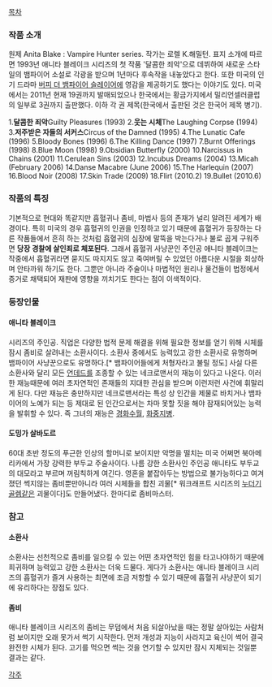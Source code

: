 [[목차]]
=== 작품 소개 ===
원제 Anita Blake : Vampire Hunter series. 작가는 로렐 K.해밀턴. 표지 소개에 따르면 1993년 애니타 블레이크 시리즈의 첫 작품 '달콤한 죄악'으로 데뷔하여 새로운 스타일의 뱀파이어 소설로 각광을 받으며 1년마다 후속작을 내놓았다고 한다. 또한 미국의 인기 드라마 [[버피 더 뱀파이어 슬레이어]]에 영감을 제공하기도 했다는 이야기도 있다. 미국에서는 2011년 현재 19권까지 발매되었으나 한국에서는 황금가지에서 밀리언셀러클럽의 일부로 3권까지 출판했다. 이하 각 권 제목(한국에서 출판된 것은 한국어 제목 병기).

1.'''달콤한 죄악'''Guilty Pleasures (1993)
2.'''웃는 시체'''The Laughing Corpse (1994) 
3.'''저주받은 자들의 서커스'''Circus of the Damned (1995) 
4.The Lunatic Cafe (1996) 
5.Bloody Bones (1996) 
6.The Killing Dance (1997) 
7.Burnt Offerings (1998) 
8.Blue Moon (1998) 
9.Obsidian Butterfly (2000) 
10.Narcissus in Chains (2001) 
11.Cerulean Sins (2003) 
12.Incubus Dreams (2004) 
13.Micah (February 2006) 
14.Danse Macabre (June 2006) 
15.The Harlequin (2007) 
16.Blood Noir (2008) 
17.Skin Trade (2009) 
18.Flirt (2010.2) 
19.Bullet (2010.6) 

=== 작품의 특징 ===
기본적으로 현대와 똑같지만 흡혈귀나 좀비, 마법사 등의 존재가 널리 알려진 세계가 배경이다. 특히 미국의 경우 흡혈귀의 인권을 인정하고 있기 때문에 흡혈귀가 등장하는 다른 작품들에서 흔히 하는 것처럼 흡혈귀의 심장에 말뚝을 박는다거나 불로 곱게 구워주면 '''당장 경찰에 살인죄로 체포된다'''. 그래서 흡혈귀 사냥꾼인 주인공 애니타 블레이크는 작중에서 흡혈귀라면 묻지도 따지지도 않고 죽여버릴 수 있었던 아름다운 시절을 회상하며 안타까워 하기도 한다. 그뿐만 아니라 주술이나 마법적인 원리나 물건들이 법정에서 증거로 채택되어 재판에 영향을 끼치기도 한다는 점이 이색적이다. 


=== 등장인물 ===
==== 애니타 블레이크 ====
시리즈의 주인공. 직업은 다양한 법적 문제 해결을 위해 필요한 정보를 얻기 위해 시체를 잠시 좀비로 살려내는 소환사이다. 소환사 중에서도 능력있고 강한 소환사로 유명하며 뱀파이어 사냥꾼으로도 유명하다.[* 뱀파이어들에게 처형자라고 불릴 정도] 사실 다른 소환사와 달리 모든 [[언데드]]를 조종할 수 있는 네크로맨서의 재능이 있다고 나온다. 이러한 재능때문에 여러 초자연적인 존재들의 지대한 관심을 받으며 이런저런 사건에 휘말리게 된다. 다만 재능은 충만하지만 네크로맨서라는 특성 상 인간을 제물로 바치거나 뱀파이어의 노예가 되는 등 제대로 된 인간으로서는 차마 못할 짓을 해야 잠재되어있는 능력을 발휘할 수 있다. 즉 그녀의 재능은 [[경화수월]], [[화중지병]].

==== 도밍가 살바도르 ====
60대 초반 정도의 푸근한 인상의 할머니로 보이지만 악명을 떨치는 미국 어쩌면 북아메리카에서 가장 강력한 부두교 주술사이다. 나름 강한 소환사인 주인공 애니타도 부두교의 대모라고 부르며 꺼림칙하게 여긴다. 영혼을 붙잡아두는 방법으로 불가능하다고 여겨졌던 썩지않는 좀비뿐만아니라 여러 시체들을 합친 괴물[* 워크래프트 시리즈의 [[누더기골렘]]같은 괴물이다]도 만들어냈다. 한마디로 좀비마스터. 


=== 참고 ===
==== 소환사 ====
소환사는 선천적으로 좀비를 일으킬 수 있는 어떤 초자연적인 힘을 타고나야하기 때문에 희귀하며 능력있고 강한 소환사는 더욱 드물다. 게다가 소환사는 애니타 블레이크 시리즈의 흡혈귀가 즐겨 사용하는 최면에 조금 저항할 수 있기 때문에 흡혈귀 사냥꾼이 되기에 유리하다는 장점도 있다.

==== 좀비 ====
애니타 블레이크 시리즈의 좀비는 무덤에서 처음 되살아났을 때는 정말 살아있는 사람처럼 보이지만 오래 못가서 썩기 시작한다. 먼저 개성과 지능이 사라지고 육신이 썩어 결국 완전한 시체가 된다. 고기를 먹으면 썩는 것을 연기할 수 있지만 잠시 지체되는 것일뿐 결과는 같다. 


[[각주]]
